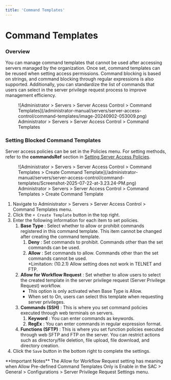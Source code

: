 ```yaml
---
title: 'Command Templates'
---
```



# Command Templates

### Overview

You can manage command templates that cannot be used after accessing servers managed by the organization. Once set, command templates can be reused when setting access permissions. Command blocking is based on strings, and command blocking through regular expressions is also supported. Additionally, you can standardize the list of commands that users can select in the server privilege request process to improve management efficiency.

<figure data-layout="center" data-align="center">
![Administrator &gt; Servers &gt; Server Access Control &gt; Command Templates](/administrator-manual/servers/server-access-control/command-templates/image-20240902-053009.png)
<figcaption>
Administrator &gt; Servers &gt; Server Access Control &gt; Command Templates
</figcaption>
</figure>

### Setting Blocked Command Templates

Server access policies can be set in the Policies menu. For setting methods, refer to the **commandsRef** section in [Setting Server Access Policies](policies/setting-server-access-policy).

<figure data-layout="center" data-align="center">
![Administrator &gt; Servers &gt; Server Access Control &gt; Command Templates &gt; Create Command Template](/administrator-manual/servers/server-access-control/command-templates/Screenshot-2025-07-22-at-3.23.24-PM.png)
<figcaption>
Administrator &gt; Servers &gt; Server Access Control &gt; Command Templates &gt; Create Command Template
</figcaption>
</figure>

1. Navigate to Administrator &gt; Servers &gt; Server Access Control &gt; Command Templates menu.
2. Click the `+ Create Template` button in the top right.
3. Enter the following information for each item to set policies. 
    1.  **Base Type** : Select whether to allow or prohibit commands registered in this command template. This item cannot be changed after creating the command template.
        1.  **Deny**  : Set commands to prohibit. Commands other than the set commands can be used.
        2.  **Allow**  : Set commands to allow. Commands other than the set commands cannot be used.<br/>*Limitation: (10.2.1) Allow setting does not work in TELNET and FTP.
    2.  **Allow for Workflow Request** : Set whether to allow users to select the created template in the server privilege request (Server Privilege Request) workflow.
        * This option is only activated when Base Type is Allow.
        * When set to On, users can select this template when requesting server privileges.
    3.  **Commands (SSH)**  : This is where you set command policies executed through web terminals on servers. 
        1.  **Keyword**  : You can enter commands as keywords. 
        2.  **RegEx**  : You can enter commands in regular expression format. 
    4.  **Functions (SFTP)**  : This is where you set function policies executed through web SFTP and FTP on the server. You can restrict actions such as directory/file deletion, file upload, file download, and directory creation. 
4. Click the `Save` button in the bottom right to complete the settings.


<Callout type="info">
**Important Notes**
The Allow for Workflow Request setting has meaning when Allow Pre-defined Command Templates Only is Enable in the SAC &gt; General &gt; Configurations &gt; Server Privilege Request Settings menu.
</Callout>



